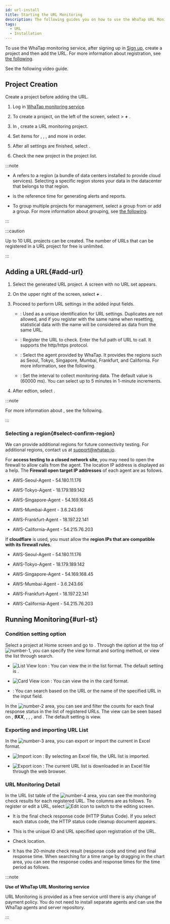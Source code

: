 ```yaml
---
id: url-install
title: Starting the URL Monitoring
description: The following guides you on how to use the WhaTap URL Monitoring service.
tags:
  - URL
  - Installation
---
```



To use the WhaTap monitoring service, after signing up in [Sign up](https://www.whatap.io/en/signup/), create a project and then add the URL. For more information about registration, see [the following](../account/account-manage).

See the following video guide.

<Youtube ko="uBa6AtXFlHk" en="uBa6AtXFlHk" ja="uBa6AtXFlHk" />

## Project Creation

Create a project before adding the URL.

1. Log in [WhaTap monitoring service](https://service.whatap.io).

2. To create a project, on the left of the screen, select <Cmdname sid="BTN07332" className="uitext" /> > **_+_** <Cmdname sid='BTN06696' className='uitext'/>.

3. In <Cmdname sid="TTL07073" className="uitext" />, create a URL monitoring project.

4. Set items for <Cmdname sid="project_name" className="uitext" />, <Cmdname sid="data_server_region" className="uitext" />, <Cmdname sid="project_time_zone" className="uitext" />, and more in order.

   <ImgLang img='url-project.png' desc='URL Monitoring Project' />

5. After all settings are finished, select <Cmdname sid="creating_a_project" className="uitext" />.

6. Check the new project in the project list.

:::note

- A <Cmdname sid="data_server_region" className="uitext" /> refers to a region (a bundle of data centers installed to provide cloud services). Selecting a specific region stores your data in the datacenter that belongs to that region.

- <Cmdname sid="project_time_zone" className="uitext" /> is the reference time for generating alerts and reports.

- To group multiple projects for management, select a group from <Cmdname sid="project_groups" className="uitext" /> or add a group. For more information about grouping, see [the following](../project/group).

:::

:::caution

Up to 10 URL projects can be created. The number of URLs that can be registered in a URL project for free is unlimited.

:::

## Adding a URL{#add-url}

1. Select the generated URL project. A screen with no URL set appears.

2. On the upper right of the screen, select **_+_** <Cmdname sid="add_url" className="uitext" />. 

3. Proceed to perform URL settings in the added input fields.

   <ImgLang img='url-input-field.png' desc='URL input field' />

   - <Cmdname sid="name" className="uitext" />: Used as a unique identification for URL settings. Duplicates are not allowed, and if you register with the same name when resetting, statistical data with the name will be considered as data from the same URL.

   - <Cmdname sid="url" className="uitext" />: Register the URL to check. Enter the full path of URL to call. It supports the http/https protocol.

   - <Cmdname sid="check_location" className="uitext" />: Select the agent provided by WhaTap. It provides the regions such as Seoul, Tokyo, Singapore, Mumbai, Frankfurt, and California. For more information, see <Link to="#select-confirm-region">the following</Link>.

   - <Cmdname sid="collection_cycle" className="uitext" />: Set the interval to collect monitoring data. The default value is <Cmdname sid="1_min" className="uitext" />(60000 ms). You can select up to 5 minutes in 1-minute increments.

4. After edtion, select <Cmdname sid="save" className="uitext" />.

:::note

For more information about <Cmdname sid="event_setting" className="uitext" />, see <Link to='url-event'>the following</Link>.

:::

### Selecting a region{#select-confirm-region}

We can provide additional regions for future connectivity testing. For additional regions, contact us at support@whatap.io.

For **access testing to a closed network site**, you may need to open the firewall to allow calls from the agent. The location IP address is displayed as a help. The **Firewall open target IP addresses** of each agent are as follows.

- AWS-Seoul-Agent - 54.180.11.176

- AWS-Tokyo-Agent - 18.179.189.142

- AWS-Singapore-Agent - 54.169.168.45

- AWS-Mumbai-Agent - 3.6.243.66

- AWS-Frankfurt-Agent - 18.197.22.141

- AWS-California-Agent - 54.215.76.203

If **cloudflare** is used, you must allow the **region IPs that are compatible with its firewall rules**.

- AWS-Seoul-Agent - 54.180.11.176

- AWS-Tokyo-Agent - 18.179.189.142

- AWS-Singapore-Agent - 54.169.168.45

- AWS-Mumbai-Agent - 3.6.243.66

- AWS-Frankfurt-Agent - 18.197.22.141

- AWS-California-Agent - 54.215.76.203 

## Running Monitoring{#url-st}

<ImgLang img='url-monitoring.png' desc='URL Monitoring screen' />

### Condition setting option

Select a project at Home screen and go to <Cmdname sid="url_list" className="uitext" />. Through the option at the top of ![number-1](/img/number-01.png), you can specify the view format and sorting method, or view the list through search.

- ![List View Icon](/img/ic-list.svg) <Cmdname sid="list_view" className="uitext" />: You can view the <Cmdname sid="url_list" className="uitext" /> in the list format. The default setting is <Cmdname sid="list_view" className="uitext" />. 

- ![Card View icon](/img/ic-project.svg) <Cmdname sid="card_view" className="uitext" />: You can view the <Cmdname sid="url_list" className="uitext" /> in the card format.

- <Cmdname sid="search" className="uitext" />: You can search based on the URL or the name of the specified URL in the input field.

In the ![number-2](/img/number-02.png) area, you can see and filter the counts for each final response status in the list of registered URLs. The view can be seen based on <Cmdname sid="status_total" className="uitext" />, **_9XX_**, <Cmdname sid="status_5xx" className="uitext" />, <Cmdname sid="status_4xx" className="uitext" />, <Cmdname sid="status_3xx" className="uitext" />, and <Cmdname sid="status_2xx" className="uitext" />. The default setting is <Cmdname sid="status_total" className="uitext" /> view.

### Exporting and importing URL List

In the ![number-3](/img/number-03.png) area, you can export or import the current <Cmdname sid="url_list" className="uitext" /> in Excel format. 

- ![Import icon](/img/ico-import.svg) <Cmdname sid="import" className="uitext" />: By selecting an Excel file, the URL list is imported. 

- ![Export icon](/img/ico-export.svg) <Cmdname sid="export" className="uitext" />: The current URL list is downloaded in an Excel file through the web browser.

### URL Monitoring Detail

In the URL list table of the ![number-4](/img/number-04.png) area, you can see the monitoring check results for each registered URL. The columns are as follows. To register or edit a URL, select ![Edit icon](/img/ic-edit.svg) <Cmdname sid="edit_url" className="uitext" /> to switch to the editing screen.

- <Cmdname sid="current_status" className="uitext" />

  It is the final check response code (HTTP Status Code). If you select each status code, the HTTP status code cleanup document appears.

- <Cmdname sid="name_and_url" className="uitext" />

  This is the unique ID and URL specified upon registration of the URL.

- <Cmdname sid="check_region" className="uitext" />

  Check location.

- <Cmdname sid="elapsed" className="uitext" />

  It has the 20-minute check result (response code and time) and final response time. When searching for a time range by dragging in the chart area, you can see the response codes and response times for the time period as follows.

  <ImgLang img='url-monitoring-dt.png' desc='Detail' />

:::note 

**Use of WhaTap URL Monitoring service**

URL Monitoring is provided as a free service until there is any change of payment policy. You do not need to install separate agents and can use the WhaTap agents and server repository.

:::
